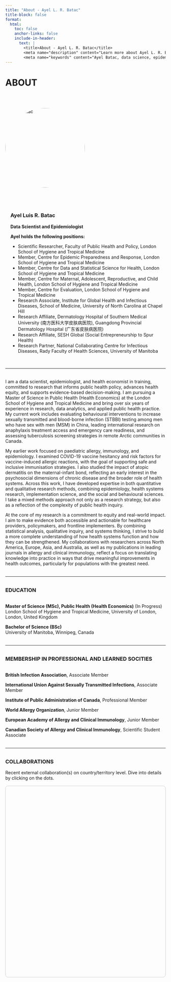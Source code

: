 ```yaml
---
title: "About - Ayel L. R. Batac"
title-block: false
format:
  html:
    toc: false
    anchor-links: false
    include-in-header: 
      text: |
        <title>About - Ayel L. R. Batac</title>
        <meta name="description" content="Learn more about Ayel L. R. Batac, a data scientist, epidemiologist, and global health researcher whose work spans infectious diseases, allergy and clinical immunology, equity, knowledge translation, and mixed methods research." />
        <meta name="keywords" content="Ayel Batac, data science, epidemiology, public health, global health, infectious diseases, clinical immunology, HIV, sexually transmitted infections, STI, STBBI, MSM, gonorrhea, chlamydia, mpox, tuberculosis, COVID-19, vaccine hesitancy, allergy, anaphylaxis, food allergy, atopic dermatitis, pediatrics, dermatology, evidence synthesis, knowledge synthesis, knowledge translation, scoping review, systematic review, University of Manitoba, London School of Hygiene and Tropical Medicine, LSHTM, University of North Carolina at Chapel Hill, UNC, Southern Medical University, National Collaborating Centre for Infectious Diseases, NCCID, Winnipeg, Manitoba, Canada, London, United Kingdom, UK, China" />
---
```


# ABOUT

$~$

<div style="display: flex; flex-wrap: wrap; align-items: flex-start; gap: 2.5rem; margin-bottom: 2rem;">

<!-- Image Section -->
<div style="flex: 0 0 250px;">
  <img src="ABatac_headshot.jpg" alt="Ayel Batac" style="width: 100%; aspect-ratio: 1 / 1; object-fit: cover; border-radius: 50%;">
</div>

<!-- Name and Affiliations Section -->
<div style="flex: 1; min-width: 250px; margin-left: 1rem;">

### Ayel Luis R. Batac
**Data Scientist and Epidemiologist**

**Ayel holds the following positions:**

- Scientific Researcher, Faculty of Public Health and Policy, London School of Hygiene and Tropical Medicine  
- Member, Centre for Epidemic Preparedness and Response, London School of Hygiene and Tropical Medicine  
- Member, Centre for Data and Statistical Science for Health, London School of Hygiene and Tropical Medicine  
- Member, Centre for Maternal, Adolescent, Reproductive, and Child Health, London School of Hygiene and Tropical Medicine
- Member, Centre for Evaluation, London School of Hygiene and Tropical Medicine  
- Research Associate, Institute for Global Health and Infectious Diseases, School of Medicine, University of North Carolina at Chapel Hill  
- Research Affiliate, Dermatology Hospital of Southern Medical University (南方医科大学皮肤病医院), Guangdong Provincial Dermatology Hospital (广东省皮肤病医院)  
- Research Affiliate, SESH Global (Social Entrepreneurship to Spur Health)  
- Research Partner, National Collaborating Centre for Infectious Diseases, Rady Faculty of Health Sciences, University of Manitoba  

</div>
</div>

---

<div style="margin-top: 2rem;"></div>

I am a data scientist, epidemiologist, and health economist in training, committed to research that informs public health policy, advances health equity, and supports evidence-based decision-making. I am pursuing a Master of Science in Public Health (Health Economics) at the London School of Hygiene and Tropical Medicine and bring over six years of experience in research, data analytics, and applied public health practice. My current work includes evaluating behavioural interventions to increase sexually transmitted and blood-borne infection (STBBI) testing among men who have sex with men (MSM) in China, leading international research on anaphylaxis treatment access and emergency care readiness, and assessing tuberculosis screening strategies in remote Arctic communities in Canada.

My earlier work focused on paediatric allergy, immunology, and epidemiology. I examined COVID-19 vaccine hesitancy and risk factors for vaccine-induced allergic reactions, with the goal of supporting safe and inclusive immunisation strategies. I also studied the impact of atopic dermatitis on the maternal-infant bond, reflecting an early interest in the psychosocial dimensions of chronic disease and the broader role of health systems. Across this work, I have developed expertise in both quantitative and qualitative research methods, combining epidemiology, health systems research, implementation science, and the social and behavioural sciences. I take a mixed methods approach not only as a research strategy, but also as a reflection of the complexity of public health inquiry.

At the core of my research is a commitment to equity and real-world impact. I aim to make evidence both accessible and actionable for healthcare providers, policymakers, and frontline implementers. By combining statistical analysis, qualitative inquiry, and systems thinking, I strive to build a more complete understanding of how health systems function and how they can be strengthened. My collaborations with researchers across North America, Europe, Asia, and Australia, as well as my publications in leading journals in allergy and clinical immunology, reflect a focus on translating knowledge into practice in ways that drive meaningful improvements in health outcomes, particularly for populations with the greatest need.

<div style="margin-top: 2rem;"></div>

---

<div style="margin-top: 2rem;"></div>

### <span style="text-transform: uppercase;">Education</span>

<div style="margin-top: 2rem;"></div>

**Master of Science (MSc), Public Health (Health Economics)** (In Progress)  
London School of Hygiene and Tropical Medicine, University of London, London, United Kingdom  

**Bachelor of Science (BSc)**  
University of Manitoba, Winnipeg, Canada

<div style="margin-top: 2rem;"></div>

---

<div style="margin-top: 2rem;"></div>

### <span style="text-transform: uppercase;">Membership in professional and learned socities</span>

<div style="margin-top: 2rem;"></div>

**British Infection Association**, Associate Member

**International Union Against Sexually Transmitted Infections**, Associate Member

**Institute of Public Administration of Canada**, Professional Member

**World Allergy Organization**, Junior Member

**European Academy of Allergy and Clinical Immunology**, Junior Member

**Canadian Society of Allergy and Clinical Immunology**, Scientific Student Associate

<div style="margin-top: 2rem;"></div>

---

<div style="margin-top: 2rem;"></div>

### COLLABORATIONS

Recent external collaboration(s) on country/territory level. Dive into details by clicking on the dots.

```{=html}
<!-- Load Leaflet CSS and JS -->
<link
  rel="stylesheet"
  href="https://unpkg.com/leaflet@1.9.4/dist/leaflet.css"
/>
<script src="https://unpkg.com/leaflet@1.9.4/dist/leaflet.js"></script>

<!-- Load Leaflet.markercluster CSS and JS -->
<link
  rel="stylesheet"
  href="https://unpkg.com/leaflet.markercluster@1.5.3/dist/MarkerCluster.css"
/>
<link
  rel="stylesheet"
  href="https://unpkg.com/leaflet.markercluster@1.5.3/dist/MarkerCluster.Default.css"
/>
<script src="https://unpkg.com/leaflet.markercluster@1.5.3/dist/leaflet.markercluster.js"></script>

<!-- Map Container -->
<div
  id="collab-map"
  style="height: 600px; margin-top: 1rem; border: 1px solid #ccc; border-radius: 8px;"
></div>

<script>
  // Collaborator data with coordinates
const rawCollaborators = [
  {
    lat: 49.8951,
    lng: -97.1466,
    city: "Winnipeg, Canada",
    institution: "Department of Pediatrics and Child Health, Max Rady College of Medicine, Rady Faculty of Health Sciences, University of Manitoba",
    names: [
      "Billy Hong, MD",
      "Elinor Simons, MD, PhD",
      "Elissa M. Abrams, MD, MPH, FRCPC",
      "Jill A. Keddy-Grant, MD, FRCPC",
      "Kaitlyn A. Merrill, BSc(Hons)",
      "Manvir Bhamra, BSc, RD",
      "Michael A. Golding, MA",
      "Michelle A. Halbrich, MD, FRCPC",
      "Thomas V. Gerstner, MD, FRCPC",
      "Zoe Harbottle, BSc, MAHN"
  ],
  papers: [
    {
      title: "The burden of food allergy on children and teens: A systematic review",
      url: "https://doi.org/10.1111/pai.13743"
    },
    {
      title: "vACcine COnfidence amongst those living with alleRgy during the COVID pandemic (ACCORD): a scoping review protocol",
      url: "https://doi.org/10.1186/s13223-022-00723-w"
    },
    {
      title: "Guidance to enhance participant validity during virtual qualitative interviews and focus groups",
      url: "https://doi.org/10.1016/j.anai.2023.01.005"
    },
    {
      title: "Vaccine confidence among those living with allergy during the COVID pandemic (ACCORD): A scoping review",
      url: "https://doi.org/10.1016/j.jacig.2023.100079"
    },
    {
      title: "A qualitative investigation into vaccine hesitancy and confidence among people managing allergy",
      url: "https://doi.org/10.1016/j.anai.2023.08.600"
    },
    {
      title: "Infantile atopic dermatitis and maternal-infant bonding: a mixed methods study",
      url: "https://doi.org/10.1186/s13223-023-00857-5"
    },
    {
      title: "A scoping review protocol for evaluating cost questionnaires aimed at measuring the household financial burden of food allergy",
      url: "https://doi.org/10.1111/cea.14493"
    },
    {
      title: "A Scoping Review of Cost Questionnaires Aimed at Measuring the Household Financial Burden of Food Allergy",
      url: "https://doi.org/10.1111/cea.14622"
    },
    {
      title: "Fear, facts, and the future: An update on coronavirus disease 2019 vaccine-induced anaphylaxis and vaccine hesitancy among those living with allergy",
      url: "https://doi.org/10.1016/j.jacig.2025.100522"
    }
  ]

  },
  {
  lat: 49.9031,
  lng: -97.1586,
  city: "Winnipeg, Canada",
  institution: "Section of Allergy and Clinical Immunology, Department of Pediatrics and Child Health, Max Rady College of Medicine, Rady Faculty of Health Sciences, University of Manitoba",
  names: [
    "Elinor Simons, MD, PhD",
    "Elissa M. Abrams, MD, MPH, FRCPC",
    "Michelle A. Halbrich, MD, FRCPC",
    "Thomas V. Gerstner, MD, FRCPC"
  ],
  papers: [
    {
      title: "vACcine COnfidence amongst those living with alleRgy during the COVID pandemic (ACCORD): a scoping review protocol",
      url: "https://doi.org/10.1186/s13223-022-00723-w"
    },
    {
      title: "Vaccine confidence among those living with allergy during the COVID pandemic (ACCORD): A scoping review",
      url: "https://doi.org/10.1016/j.jacig.2023.100079"
    },
    {
      title: "A qualitative investigation into vaccine hesitancy and confidence among people managing allergy",
      url: "https://doi.org/10.1016/j.anai.2023.08.600"
    },
    {
      title: "Infantile atopic dermatitis and maternal-infant bonding: a mixed methods study",
      url: "https://doi.org/10.1186/s13223-023-00857-5"
    }
  ]
},
  {
  lat: 49.9031,
  lng: -97.1586,
  city: "Winnipeg, Canada",
  institution: "Section of Dermatology, Department of Pediatrics and Child Health, Max Rady College of Medicine, Rady Faculty of Health Sciences, University of Manitoba",
  names: ["Jill A. Keddy-Grant, MD, FRCPC"],
  papers: [
    {
      title: "Infantile atopic dermatitis and maternal-infant bonding: a mixed methods study",
      url: "https://doi.org/10.1186/s13223-023-00857-5"
    }
  ]
},
{
  lat: 49.8951,
  lng: -97.1466,
  city: "Winnipeg, Canada",
  institution: "Children's Hospital Research Institute of Manitoba",
  names: [
    "Elinor Simons, MD, PhD",
    "Elissa M. Abrams, MD, MPH, FRCPC",
    "Kaitlyn A. Merrill, BSc(Hons)",
    "Leslie E. Roos, PhD, CPsych",
    "Manvir Bhamra, BSc, RD",
    "Michael A. Golding, MA",
    "Zoe Harbottle, BSc, MAHN"
  ],
  papers: [
    {
      title: "The burden of food allergy on children and teens: A systematic review",
      url: "https://doi.org/10.1111/pai.13743"
    },
    {
      title: "vACcine COnfidence amongst those living with alleRgy during the COVID pandemic (ACCORD): a scoping review protocol",
      url: "https://doi.org/10.1186/s13223-022-00723-w"
    },
    {
      title: "Guidance to enhance participant validity during virtual qualitative interviews and focus groups",
      url: "https://doi.org/10.1016/j.anai.2023.01.005"
    },
    {
      title: "Vaccine confidence among those living with allergy during the COVID pandemic (ACCORD): A scoping review",
      url: "https://doi.org/10.1016/j.jacig.2023.100079"
    },
    {
      title: "A qualitative investigation into vaccine hesitancy and confidence among people managing allergy",
      url: "https://doi.org/10.1016/j.anai.2023.08.600"
    },
    {
      title: "Infantile atopic dermatitis and maternal-infant bonding: a mixed methods study",
      url: "https://doi.org/10.1186/s13223-023-00857-5"
    },
    {
      title: "A scoping review protocol for evaluating cost questionnaires aimed at measuring the household financial burden of food allergy",
      url: "https://doi.org/10.1111/cea.14493"
    },
    {
      title: "A Scoping Review of Cost Questionnaires Aimed at Measuring the Household Financial Burden of Food Allergy",
      url: "https://doi.org/10.1111/cea.14622"
    },
    {
      title: "Fear, facts, and the future: An update on coronavirus disease 2019 vaccine-induced anaphylaxis and vaccine hesitancy among those living with allergy",
      url: "https://doi.org/10.1016/j.jacig.2025.100522"
    }
  ]
},
 {
  lat: 49.8951,
  lng: -97.1466,
  city: "Winnipeg, Canada",
  institution: "Neil John Maclean Health Sciences Library, University of Manitoba",
  names: ["Mê-Linh Lê, MA, MLIS"],
  papers: [
    {
      title: "A scoping review protocol for evaluating cost questionnaires aimed at measuring the household financial burden of food allergy",
      url: "https://doi.org/10.1111/cea.14493"
    },
    {
      title: "A Scoping Review of Cost Questionnaires Aimed at Measuring the Household Financial Burden of Food Allergy",
      url: "https://doi.org/10.1111/cea.14622"
    }
  ]
},
{
  lat: 49.8951,
  lng: -97.1466,
  city: "Winnipeg, Canada",
  institution: "Winnipeg Regional Health Authority Virtual Library, University of Manitoba",
  names: ["Nicole Askin, MLIS"],
  papers: [
    {
      title: "vACcine COnfidence amongst those living with alleRgy during the COVID pandemic (ACCORD): a scoping review protocol",
      url: "https://doi.org/10.1186/s13223-022-00723-w"
    },
    {
      title: "Vaccine confidence among those living with allergy during the COVID pandemic (ACCORD): A scoping review",
      url: "https://doi.org/10.1016/j.jacig.2023.100079"
    }
  ]
},
  {
    lat: 49.9039,
    lng: -97.1597,
    city: "Winnipeg, Canada",
    institution: "Department of Psychiatry, Max Rady College of Medicine, Rady Faculty of Health Sciences, University of Manitoba",
    names: ["Billy Hong, MD"]
  },
  {
    lat: 49.900150,
    lng: -97.158570,
    city: "Winnipeg, Canada",
    institution: "Department of Medical Microbiology and Infectious Diseases, Max Rady College of Medicine, Rady Faculty of Health Sciences, University of Manitoba",
    names: ["Rosanna Ŵ. Peeling, PhD"]
    },
 {
  lat: 49.80962,
  lng: -97.13270,
  city: "Winnipeg, Canada",
  institution: "Department of Psychology, Faculty of Arts, University of Manitoba",
  names: ["Leslie E. Roos, PhD, CPsych"],
  papers: [
    {
      title: "vACcine COnfidence amongst those living with alleRgy during the COVID pandemic (ACCORD): a scoping review protocol",
      url: "https://doi.org/10.1186/s13223-022-00723-w"
    },
    {
      title: "Vaccine confidence among those living with allergy during the COVID pandemic (ACCORD): A scoping review",
      url: "https://doi.org/10.1016/j.jacig.2023.100079"
    },
    {
      title: "A qualitative investigation into vaccine hesitancy and confidence among people managing allergy",
      url: "https://doi.org/10.1016/j.anai.2023.08.600"
    },
    {
      title: "Infantile atopic dermatitis and maternal-infant bonding: a mixed methods study",
      url: "https://doi.org/10.1186/s13223-023-00857-5"
    }
  ]
},
{
  lat: 49.80962,
  lng: -97.13270,
  city: "Winnipeg, Canada",
  institution: "Department of Economics, Faculty of Arts, University of Manitoba",
  names: ["Gregory Mason, PhD"],
  papers: [
    {
      title: "A Scoping Review of Cost Questionnaires Aimed at Measuring the Household Financial Burden of Food Allergy",
      url: "https://doi.org/10.1111/cea.14622"
    }
  ]
},
{
  lat: 49.90389,
  lng: -97.15972,
  city: "Winnipeg, Canada",
  institution: "Children's Allergy and Asthma Education Centre, Health Sciences Centre Winnipeg",
  names: ["Jo-Anne St-Vincent, BN, RN"],
  papers: [
    {
      title: "Infantile atopic dermatitis and maternal-infant bonding: a mixed methods study",
      url: "https://doi.org/10.1186/s13223-023-00857-5"
    }
  ]
},
{
  lat: 49.8996,
  lng: -97.1457,
  city: "Winnipeg, Canada",
  institution: "National Collaborating Centre for Infectious Diseases",
  names: [
    "Margaret Haworth-Brockman, MSc",
    "Yoav Keynan, MD, PhD",
    "Xiao-Ting Xie, PhD"
  ],
  papers: [
    {
      title: "Mpox Disease Debrief",
      url: "https://nccid.ca/debrief/mpox/"
    }
  ]
},
{
  lat: 57.7815,
  lng: 14.1562,
  city: "Jönköping, Sweden",
  institution: "Department of Social Work, School of Health and Welfare, Jönköping University",
  names: ["Nina V. Gunnarsson, PhD"],
  papers: [
    {
      title: "The burden of food allergy on children and teens: A systematic review",
      url: "https://doi.org/10.1111/pai.13743"
    }
  ]
},
{
  lat: 59.3489,
  lng: 18.0298,
  city: "Stockholm, Sweden",
  institution: "Karolinska Institutet",
  names: ["Erik Wilking, MD", "Isac Kopsch, MD"],
  papers: [
    {
      title: "Infantile atopic dermatitis and maternal-infant bonding: a mixed methods study",
      url: "https://doi.org/10.1186/s13223-023-00857-5"
    }
  ]
},
 {
  lat: 59.3489,
  lng: 18.0298,
  city: "Stockholm, Sweden",
  institution: "Centre for Allergy Research, Karolinska Institutet",
  names: ["Roelinde Middelveld, PhD", "Staffan Ahlstedt, PhD"],
  papers: [
    {
      title: "The burden of food allergy on children and teens: A systematic review",
      url: "https://doi.org/10.1111/pai.13743"
    }
  ]
},
{
  lat: 59.3489,
  lng: 18.0298,
  city: "Stockholm, Sweden",
  institution: "Institute of Environmental Medicine, Karolinska Institutet",
  names: [
    "Marina Jonsson, PhD",
    "Roelinde Middelveld, PhD",
    "Sandra Ekström, PhD",
    "Staffan Ahlstedt, PhD"
  ],
  papers: [
    {
      title: "The burden of food allergy on children and teens: A systematic review",
      url: "https://doi.org/10.1111/pai.13743"
    },
    {
      title: "Infantile atopic dermatitis and maternal-infant bonding: a mixed methods study",
      url: "https://doi.org/10.1186/s13223-023-00857-5"
    },
    {
      title: "A scoping review protocol for evaluating cost questionnaires aimed at measuring the household financial burden of food allergy",
      url: "https://doi.org/10.1111/cea.14493"
    },
    {
      title: "A Scoping Review of Cost Questionnaires Aimed at Measuring the Household Financial Burden of Food Allergy",
      url: "https://doi.org/10.1111/cea.14622"
    }
  ]
},
{
  lat: 59.3106,
  lng: 18.0686,
  city: "Stockholm, Sweden",
  institution: "Department of Clinical Science and Education, Södersjukhuset, Karolinska Institutet",
  names: [
    "Marina Jonsson, PhD",
    "Sandra Ekström, PhD"
  ],
  papers: [
    {
      title: "Infantile atopic dermatitis and maternal-infant bonding: a mixed methods study",
      url: "https://doi.org/10.1186/s13223-023-00857-5"
    }
  ]
},
{
  lat: 45.503278,
  lng: -73.618827,
  city: "Montreal, Canada",
  institution: "Department of Medicine, Faculty of Medicine, Université de Montréal",
  names: ["Philippe Bégin, MD, PhD, FRCPC"],
  papers: [
    {
      title: "vACcine COnfidence amongst those living with alleRgy during the COVID pandemic (ACCORD): a scoping review protocol",
      url: "https://doi.org/10.1186/s13223-022-00723-w"
    },
    {
      title: "Vaccine confidence among those living with allergy during the COVID pandemic (ACCORD): A scoping review",
      url: "https://doi.org/10.1016/j.jacig.2023.100079"
    },
    {
      title: "A qualitative investigation into vaccine hesitancy and confidence among people managing allergy",
      url: "https://doi.org/10.1016/j.anai.2023.08.600"
    },
    {
      title: "Fear, facts, and the future: An update on coronavirus disease 2019 vaccine-induced anaphylaxis and vaccine hesitancy among those living with allergy",
      url: "https://doi.org/10.1016/j.jacig.2025.100522"
    }
  ]
},
{
  lat: 45.5031,
  lng: -73.6244,
  city: "Montreal, Canada",
  institution: "Section of Allergy, Immunology and Rheumatology, Department of Pediatrics, Centre hospitalier universitaire Sainte-Justine",
  names: ["Philippe Bégin, MD, PhD, FRCPC"],
  papers: [
    {
      title: "vACcine COnfidence amongst those living with alleRgy during the COVID pandemic (ACCORD): a scoping review protocol",
      url: "https://doi.org/10.1186/s13223-022-00723-w"
    },
    {
      title: "Vaccine confidence among those living with allergy during the COVID pandemic (ACCORD): A scoping review",
      url: "https://doi.org/10.1016/j.jacig.2023.100079"
    },
    {
      title: "A qualitative investigation into vaccine hesitancy and confidence among people managing allergy",
      url: "https://doi.org/10.1016/j.anai.2023.08.600"
    },
    {
      title: "Fear, facts, and the future: An update on coronavirus disease 2019 vaccine-induced anaphylaxis and vaccine hesitancy among those living with allergy",
      url: "https://doi.org/10.1016/j.jacig.2025.100522"
    }
  ]
},
 {
  lat: 45.5125,
  lng: -73.5587,
  city: "Montreal, Canada",
  institution: "Section of Allergy and Clinical Immunology, Department of Medicine, Centre hospitalier de l'Université de Montréal",
  names: ["Philippe Bégin, MD, PhD, FRCPC"],
  papers: [
    {
      title: "vACcine COnfidence amongst those living with alleRgy during the COVID pandemic (ACCORD): a scoping review protocol",
      url: "https://doi.org/10.1186/s13223-022-00723-w"
    },
    {
      title: "Vaccine confidence among those living with allergy during the COVID pandemic (ACCORD): A scoping review",
      url: "https://doi.org/10.1016/j.jacig.2023.100079"
    },
    {
      title: "A qualitative investigation into vaccine hesitancy and confidence among people managing allergy",
      url: "https://doi.org/10.1016/j.anai.2023.08.600"
    },
    {
      title: "Fear, facts, and the future: An update on coronavirus disease 2019 vaccine-induced anaphylaxis and vaccine hesitancy among those living with allergy",
      url: "https://doi.org/10.1016/j.jacig.2025.100522"
    }
  ]
},
  {
    lat: 45.4725,
    lng: -73.6000,
    city: "Montreal, Canada",
    institution: "Division of Pediatric Allergy, Clinical Immunology, and Dermatology, Department of Pediatrics, Montréal Children's Hospital",
    names: ["Moshe Ben-Shoshan, MD, MSc"]
  },
{
  lat: 45.4725,
  lng: -73.6000,
  city: "Montreal, Canada",
  institution: "Division of Pediatric Allergy, Clinical Immunology, and Dermatology, Department of Pediatrics, Montréal Children's Hospital",
  names: ["Moshe Ben-Shoshan, MD, MSc"],
  papers: [
    {
      title: "vACcine COnfidence amongst those living with alleRgy during the COVID pandemic (ACCORD): a scoping review protocol",
      url: "https://doi.org/10.1186/s13223-022-00723-w"
    },
    {
      title: "Vaccine confidence among those living with allergy during the COVID pandemic (ACCORD): A scoping review",
      url: "https://doi.org/10.1016/j.jacig.2023.100079"
    },
    {
      title: "A qualitative investigation into vaccine hesitancy and confidence among people managing allergy",
      url: "https://doi.org/10.1016/j.anai.2023.08.600"
    },
    {
      title: "A scoping review protocol for evaluating cost questionnaires aimed at measuring the household financial burden of food allergy",
      url: "https://doi.org/10.1111/cea.14493"
    },
    {
      title: "A Scoping Review of Cost Questionnaires Aimed at Measuring the Household Financial Burden of Food Allergy",
      url: "https://doi.org/10.1111/cea.14622"
    },
    {
      title: "Fear, facts, and the future: An update on coronavirus disease 2019 vaccine-induced anaphylaxis and vaccine hesitancy among those living with allergy",
      url: "https://doi.org/10.1016/j.jacig.2025.100522"
    }
  ]
},
{
  lat: 45.4725,
  lng: -73.6000,
  city: "Montreal, Canada",
  institution: "Division of Clinical and Translational Research, Department of Medicine, School of Medicine, Faculty of Medicine and Health Sciences, McGill University",
  names: ["Moshe Ben-Shoshan, MD, MSc"],
  papers: [
    {
      title: "vACcine COnfidence amongst those living with alleRgy during the COVID pandemic (ACCORD): a scoping review protocol",
      url: "https://doi.org/10.1186/s13223-022-00723-w"
    },
    {
      title: "Vaccine confidence among those living with allergy during the COVID pandemic (ACCORD): A scoping review",
      url: "https://doi.org/10.1016/j.jacig.2023.100079"
    },
    {
      title: "A qualitative investigation into vaccine hesitancy and confidence among people managing allergy",
      url: "https://doi.org/10.1016/j.anai.2023.08.600"
    },
    {
      title: "A scoping review protocol for evaluating cost questionnaires aimed at measuring the household financial burden of food allergy",
      url: "https://doi.org/10.1111/cea.14493"
    },
    {
      title: "A Scoping Review of Cost Questionnaires Aimed at Measuring the Household Financial Burden of Food Allergy",
      url: "https://doi.org/10.1111/cea.14622"
    },
    {
      title: "Fear, facts, and the future: An update on coronavirus disease 2019 vaccine-induced anaphylaxis and vaccine hesitancy among those living with allergy",
      url: "https://doi.org/10.1016/j.jacig.2025.100522"
    }
  ]
},
  {
    lat: 43.6591,
    lng: -79.3928,
    city: "Toronto, Canada",
    institution: "Dalla Lana School of Public Health, University of Toronto",
    names: ["Laura Y. Feldman, MD, MPH"]
  },
{
  lat: 43.6511,
  lng: -79.3470,
  city: "Toronto, Canada",
  institution: "Science for All Audiences",
  names: ["Erika Ladouceur"],
  papers: [
    {
      title: "vACcine COnfidence amongst those living with alleRgy during the COVID pandemic (ACCORD): a scoping review protocol",
      url: "https://doi.org/10.1186/s13223-022-00723-w"
    },
    {
      title: "Vaccine confidence among those living with allergy during the COVID pandemic (ACCORD): A scoping review",
      url: "https://doi.org/10.1016/j.jacig.2023.100079"
    },
    {
      title: "Fear, facts, and the future: An update on coronavirus disease 2019 vaccine-induced anaphylaxis and vaccine hesitancy among those living with allergy",
      url: "https://doi.org/10.1016/j.jacig.2025.100522"
    }
  ]
},
{
  lat: 52.4862,
  lng: -1.8904,
  city: "Birmingham, UK",
  institution: "School of Psychology, College of Health and Life Sciences, Aston University",
  names: ["Rebecca C. Knibb, PhD"],
  papers: [
    {
      title: "A qualitative investigation into vaccine hesitancy and confidence among people managing allergy",
      url: "https://doi.org/10.1016/j.anai.2023.08.600"
    }
  ]
},
{
  lat: -34.0659,
  lng: 150.8133,
  city: "Campbelltown, Australia",
  institution: "School of Health Sciences, Western Sydney University",
  names: ["Andrew T. Fong, MD, MHLM"],
  papers: [
    {
      title: "A scoping review protocol for evaluating cost questionnaires aimed at measuring the household financial burden of food allergy",
      url: "https://doi.org/10.1111/cea.14493"
    },
    {
      title: "A Scoping Review of Cost Questionnaires Aimed at Measuring the Household Financial Burden of Food Allergy",
      url: "https://doi.org/10.1111/cea.14622"
    }
  ]
},
{
  lat: -37.8409,
  lng: 144.9465,
  city: "Melbourne, Australia",
  institution: "Murdoch Children's Research Institute",
  names: ["Andrew T. Fong, MD, MHLM"],
  papers: [
    {
      title: "A scoping review protocol for evaluating cost questionnaires aimed at measuring the household financial burden of food allergy",
      url: "https://doi.org/10.1111/cea.14493"
    },
    {
      title: "A Scoping Review of Cost Questionnaires Aimed at Measuring the Household Financial Burden of Food Allergy",
      url: "https://doi.org/10.1111/cea.14622"
    }
  ]
},
{
  lat: -33.8688,
  lng: 151.2093,
  city: "Sydney, Australia",
  institution: "The Children's Hospital at Westmead",
  names: ["Andrew T. Fong, MD, MHLM", "Peter S. Hsu, MD, PhD"],
  papers: [
    {
      title: "A scoping review protocol for evaluating cost questionnaires aimed at measuring the household financial burden of food allergy",
      url: "https://doi.org/10.1111/cea.14493"
    },
    {
      title: "A Scoping Review of Cost Questionnaires Aimed at Measuring the Household Financial Burden of Food Allergy",
      url: "https://doi.org/10.1111/cea.14622"
    }
  ]
},
{
  lat: 41.8781,
  lng: -87.6298,
  city: "Chicago, USA",
  institution: "Northwestern University Feinberg School of Medicine",
  names: ["Christopher M. Warren, PhD", "Lucy A. Bilaver, PhD", "Priyanka Dadha, PhD", "Ruchi S. Gupta, MD"],
  papers: [
    {
      title: "A scoping review protocol for evaluating cost questionnaires aimed at measuring the household financial burden of food allergy",
      url: "https://doi.org/10.1111/cea.14493"
    }
  ]
},
{
  lat: 39.0997,
  lng: -94.5786,
  city: "Kansas City, USA",
  institution: "Children's Mercy Kansas City",
  names: ["Jodi A. Shroba, MSN, CPNP"],
  papers: [
    {
      title: "A scoping review protocol for evaluating cost questionnaires aimed at measuring the household financial burden of food allergy",
      url: "https://doi.org/10.1111/cea.14493"
    },
    {
      title: "A Scoping Review of Cost Questionnaires Aimed at Measuring the Household Financial Burden of Food Allergy",
      url: "https://doi.org/10.1111/cea.14622"
    }
  ]
},
 {
  lat: 61.4981,
  lng: 23.8197,
  city: "Tampere, Finland",
  institution: "Allergy Centre, Tampere University Hospital",
  names: ["Juho E. Kivistö, MD, PhD"],
  papers: [
    {
      title: "A scoping review protocol for evaluating cost questionnaires aimed at measuring the household financial burden of food allergy",
      url: "https://doi.org/10.1111/cea.14493"
    },
    {
      title: "A Scoping Review of Cost Questionnaires Aimed at Measuring the Household Financial Burden of Food Allergy",
      url: "https://doi.org/10.1111/cea.14622"
    }
  ]
},
{
  lat: 61.4981,
  lng: 23.8197,
  city: "Tampere, Finland",
  institution: "Faculty of Medicine and Health Technology, Tampere University",
  names: ["Juho E. Kivistö, MD, PhD"],
  papers: [
    {
      title: "A scoping review protocol for evaluating cost questionnaires aimed at measuring the household financial burden of food allergy",
      url: "https://doi.org/10.1111/cea.14493"
    },
    {
      title: "A Scoping Review of Cost Questionnaires Aimed at Measuring the Household Financial Burden of Food Allergy",
      url: "https://doi.org/10.1111/cea.14622"
    }
  ]
},
{
  lat: 61.4981,
  lng: 23.8197,
  city: "Tampere, Finland",
  institution: "Tampere Center for Child, Adolescent and Maternal Health Research, Tampere University",
  names: ["Juho E. Kivistö, MD, PhD"],
  papers: [
    {
      title: "A scoping review protocol for evaluating cost questionnaires aimed at measuring the household financial burden of food allergy",
      url: "https://doi.org/10.1111/cea.14493"
    },
    {
      title: "A Scoping Review of Cost Questionnaires Aimed at Measuring the Household Financial Burden of Food Allergy",
      url: "https://doi.org/10.1111/cea.14622"
    }
  ]
},
{
  lat: 39.7294,
  lng: -104.8319,
  city: "Aurora, USA",
  institution: "Section of Allergy and Immunology, Department of Pediatrics, Children's Hospital Colorado, University of Colorado School of Medicine",
  names: ["Matthew J. Greenhawt, MD, MBA, MSc"],
  papers: [
    {
      title: "A scoping review protocol for evaluating cost questionnaires aimed at measuring the household financial burden of food allergy",
      url: "https://doi.org/10.1111/cea.14493"
    },
    {
      title: "A Scoping Review of Cost Questionnaires Aimed at Measuring the Household Financial Burden of Food Allergy",
      url: "https://doi.org/10.1111/cea.14622"
    }
  ]
},
{
  lat: 60.1910,
  lng: 24.9110,
  city: "Helsinki, Finland",
  institution: "Department of Dermatology, Allergology and Venereology, Faculty of Medicine, University of Helsinki",
  names: ["Mika J. Mäkelä, MD, PhD"],
  papers: [
    {
      title: "A scoping review protocol for evaluating cost questionnaires aimed at measuring the household financial burden of food allergy",
      url: "https://doi.org/10.1111/cea.14493"
    },
    {
      title: "A Scoping Review of Cost Questionnaires Aimed at Measuring the Household Financial Burden of Food Allergy",
      url: "https://doi.org/10.1111/cea.14622"
    }
  ]
},
{
  lat: 60.1906,
  lng: 24.9061,
  city: "Helsinki, Finland",
  institution: "Department of Allergology, Helsinki University Hospital, University of Helsinki",
  names: ["Mika J. Mäkelä, MD, PhD"],
  papers: [
    {
      title: "A scoping review protocol for evaluating cost questionnaires aimed at measuring the household financial burden of food allergy",
      url: "https://doi.org/10.1111/cea.14493"
    },
    {
      title: "A Scoping Review of Cost Questionnaires Aimed at Measuring the Household Financial Burden of Food Allergy",
      url: "https://doi.org/10.1111/cea.14622"
    }
  ]
},
{
  lat: 45.4064,
  lng: 11.8768,
  city: "Padua, Italy",
  institution: "Department of Women's and Children's Health, University of Padua",
  names: ["Antonella Muraro, MD, PhD"],
  papers: [
    {
      title: "A scoping review protocol for evaluating cost questionnaires aimed at measuring the household financial burden of food allergy",
      url: "https://doi.org/10.1111/cea.14493"
    },
    {
      title: "A Scoping Review of Cost Questionnaires Aimed at Measuring the Household Financial Burden of Food Allergy",
      url: "https://doi.org/10.1111/cea.14622"
    }
  ]
},
  {
    lat: 63.7467,
    lng: -68.5169,
    city: "Iqaluit, Canada",
    institution: "Department of Health, Government of Nunavut",
    names: ["Ekua A. Agyemang, MBChB, MPH, FRCPC", "Keith Travers, MSc", "Kethika Kulleperuma, PhD", "Odette Wills, MSc", "Shanthi Palaniappan, MN"]
  },
  {
    lat: 51.5072,
    lng: -0.1276,
    city: "London, UK",
    institution: "Department of Clinical Research, Faculty of Infectious and Tropical Diseases, London School of Hygiene and Tropical Medicine",
    names: ["Joseph D. Tucker, MD, PhD", "Michael Marks, MBBS, PhD", "Rosanna Ŵ. Peeling, PhD"]
  },
    {
    lat: 51.52277,
    lng: -0.1356,
    city: "London, UK",
    institution: "Hospital for Tropical Diseases, University College London Hospitals NHS Foundation Trust",
    names: ["Michael Marks, MBBS, PhD"]
  },
  {
    lat: 51.5236,
    lng: -0.1324,
    city: "London, UK",
    institution: "Division of Infection and Immunity, Faculty of Medical Sciences, University College London",
    names: ["Michael Marks, MBBS, PhD"]
  },
  {
  lat: 49.2636,
  lng: -123.2456,
  city: "Vancouver, Canada",
  institution: "Division of Allergy, Department of Pediatrics, Faculty of Medicine, University of British Columbia",
  names: ["Edmond S. Chan, MD", "Elissa M. Abrams, MD, MPH, FRCPC"],
  papers: [
    {
      title: "vACcine COnfidence amongst those living with alleRgy during the COVID pandemic (ACCORD): a scoping review protocol",
      url: "https://doi.org/10.1186/s13223-022-00723-w"
    },
    {
      title: "Vaccine confidence among those living with allergy during the COVID pandemic (ACCORD): A scoping review",
      url: "https://doi.org/10.1016/j.jacig.2023.100079"
    },
    {
      title: "A qualitative investigation into vaccine hesitancy and confidence among people managing allergy",
      url: "https://doi.org/10.1016/j.anai.2023.08.600"
    },
    {
      title: "Infantile atopic dermatitis and maternal-infant bonding: a mixed methods study",
      url: "https://doi.org/10.1186/s13223-023-00857-5"
    },
    {
      title: "A scoping review protocol for evaluating cost questionnaires aimed at measuring the household financial burden of food allergy",
      url: "https://doi.org/10.1111/cea.14493"
    },
    {
      title: "A Scoping Review of Cost Questionnaires Aimed at Measuring the Household Financial Burden of Food Allergy",
      url: "https://doi.org/10.1111/cea.14622"
    }
  ]
},
{
  lat: 49.2485,
  lng: -123.1249,
  city: "Vancouver, Canada",
  institution: "BC Children's Hospital Research Institute",
  names: ["Edmond S. Chan, MD"],
  papers: [
    {
      title: "A scoping review protocol for evaluating cost questionnaires aimed at measuring the household financial burden of food allergy",
      url: "https://doi.org/10.1111/cea.14493"
    },
    {
      title: "A Scoping Review of Cost Questionnaires Aimed at Measuring the Household Financial Burden of Food Allergy",
      url: "https://doi.org/10.1111/cea.14622"
    }
  ]
},
  {
    lat: 43.2557,
    lng: -79.8711,
    city: "Hamilton, Canada",
    institution: "Division of Clinical Immunology and Allergy, Department of Medicine, Faculty of Health Sciences, McMaster University",
    names: ["Andrew Wong-Pack, MD"]
  },
  {
    lat: 23.1470,
    lng: 113.2935,
    city: "Guangzhou, China",
    institution: "Dermatology Hospital of Southern Medical University (南方医科大学皮肤病医院)",
    names: ["Lan Li, PhD"]
  },
  {
    lat: 23.1390,
    lng: 113.3010,
    city: "Guangzhou, China",
    institution: "SESH Global",
    names: ["Gifty Marley, PhD", "Joseph D. Tucker, MD, PhD", "Ke Zhou, MSW", "Lan Li, PhD", "Weiming Tang, PhD"]
  },
  {
    lat: 35.8990,
    lng: -79.0476,
    city: "Chapel Hill, USA",
    institution: "Institute for Global Health and Infectious Diseases, School of Medicine, University of North Carolina at Chapel Hill",
    names: ["Joseph D. Tucker, MD, PhD", "Ke Zhou, MSW", "Lan Li, PhD", "Weiming Tang, PhD"]
  },
  {
    lat: 35.90605,
    lng: -79.05227,
    city: "Chapel Hill, USA",
    institution: "Division of Infectious Diseases, Department of Medicine, School of Medicine, University of North Carolina at Chapel Hill",
    names: ["Joseph D. Tucker, MD, PhD", "Suzanne Day, PhD", "Weiming Tang, PhD"]
  },
  {
    lat: 47.65555,
    lng: -122.30320,
    city: "Seattle, USA",
    institution: "Division of Allergy and Infectious Diseases, Department of Medicine, School of Medicine, University of Washington",
    names: ["Thomas S. Fitzpatrick, MD, MPH"]
  },
  {
    lat: 1.29536,
    lng: 103.78051,
    city: "Singapore, Singapore",
    institution: "Saw Swee Hock School of Public Health, National University of Singapore",
    names: ["Rayner Kay Jin Tan, PhD"]
  }
];

  // Grouping by city + institution
  const grouped = {};
  rawCollaborators.forEach(collab => {
  const key = `${collab.city}___${collab.institution}`;
  if (!grouped[key]) {
    grouped[key] = {
      lat: collab.lat,
      lng: collab.lng,
      city: collab.city,
      institution: collab.institution,
      names: new Set(),
      papers: collab.papers || []  // <- keep papers
    };
  } else {
    // Combine papers if already initialized and new ones exist
    if (collab.papers) {
      grouped[key].papers.push(...collab.papers);
    }
  }
  collab.names.forEach(name => grouped[key].names.add(name));
});

  // Convert grouped data back to array, with names as list
  const collaborators = Object.values(grouped).map(entry => ({
  ...entry,
  names: Array.from(entry.names)
}));

  // Initialize the map
  const map = L.map("collab-map").setView([20, 0], 2);

  // Grayscale Map Tiles
  L.tileLayer("https://{s}.basemaps.cartocdn.com/light_all/{z}/{x}/{y}{r}.png", {
    attribution: "&copy; OpenStreetMap & CartoDB",
  }).addTo(map);

  // Create a marker cluster group
  const markers = L.markerClusterGroup({
  maxClusterRadius: 25,          // Very tight clustering
  disableClusteringAtZoom: 5,    // Stops clustering at zoom level 5+
  spiderfyOnMaxZoom: true
});

  // Add markers to the cluster group
  collaborators.forEach((collab) => {
const popupContent = `
  <div style="font-family: Arial, sans-serif; max-width: 400px;">
    <div style="max-height: 250px; overflow-y: auto; padding-right: 6px;">
      <div style="color: #1B153E;"><strong>${collab.city}</strong></div>
      <div style="font-style: italic;">${collab.institution}</div>

      <div style="margin-top: 0.5em;">
        <strong>Collaborator(s):</strong>
        <ul style="padding-left: 1.2em; margin-left: 0; list-style-position: inside;">
          ${collab.names.map(name => `<li>${name}</li>`).join("")}
        </ul>
      </div>

      ${collab.papers && collab.papers.length > 0 ? `
        <div style="margin-top: 0.75em;">
          <strong>Shared Research Output(s):</strong>
          <ol style="padding-left: 1.2em; margin-left: 0; list-style-position: inside;">
            ${collab.papers.map(p => `<li><a href="${p.url}" target="_blank" rel="noopener">${p.title}</a></li>`).join("")}
          </ol>
        </div>` : ""}
    </div>
  </div>
`;
    const marker = L.circleMarker([collab.lat, collab.lng], {
      radius: 8,
      fillColor: "#DE2221", // red fill
      color: "#1B153E", // indigo border
      weight: 2,
      opacity: 1,
      fillOpacity: 0.9,
    }).bindPopup(popupContent);
    markers.addLayer(marker);
  });

  // Add the marker cluster group to the map
  map.addLayer(markers);
</script>
```
